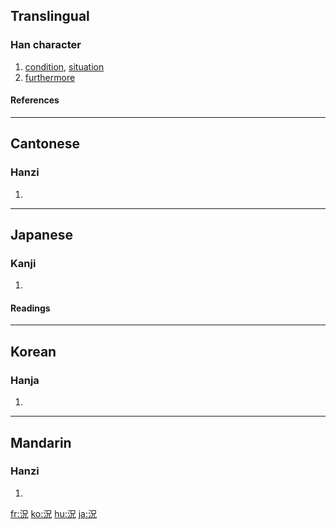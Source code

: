 {{see|况}}

==Translingual==
===Han character===
{{Han char|rn=85|rad=水|as=05|sn=8|four=3611<sub>0</sub>|canj=水口竹山 (ERHU)|ids=⿰[[氵]][[兄]]}}
# [[condition]], [[situation]]
# [[furthermore]]
====References====
{{Han ref|kx=0615.010|dkj=17264|dj=1009.010|hdz=31586.020|uh=6CC1|ud=27841|bh=AA70|bd=43632}}

----

==Cantonese==
===Hanzi===
{{yue-hanzi|jyut=|y=fong3}}
# {{defn|Cantonese}}

----
==Japanese==
===Kanji===
{{ja-kanji|grade=c|rs=水05}}
# {{defn|Japanese}} 
====Readings====
{{ja-readings|on=[[きょう]] (kyō)|kun=[[いわにゃ]] (iwanya), [[おもむき]] (omomuki)}}

----
==Korean==
===Hanja===
{{ko-hanja|hangeul=황|eumhun=|rv=hwang|mr=hwang|y=hwang}}
# {{defn|Korean}}

----
==Mandarin==
===Hanzi===
{{cmn-hanzi|sim=况|pin=[[kuàng]] ([[kuang4]])|wg=k'uang<sup>4</sup>}}
# {{defn|Mandarin}}

[[fr:況]]
[[ko:況]]
[[hu:況]]
[[ja:況]]
